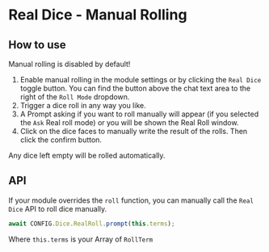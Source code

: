
# Real Dice - Manual Rolling

<ModuleInfo/>

## How to use

<Callout type='warning' emoji='⚠️'>
    Manual rolling is disabled by default!
</Callout>

1. Enable manual rolling in the module settings or by clicking the `Real Dice` toggle button. You can find the button above the chat text area to the right of the `Roll Mode` dropdown.
2. Trigger a dice roll in any way you like.
3. A Prompt asking if you want to roll manually will appear (if you selected the `Ask` Real roll mode) or you will be shown the Real Roll window.
4. Click on the dice faces to manually write the result of the rolls. Then click the confirm button.

Any dice left empty will be rolled automatically.

## API

If your module overrides the `roll` function, you can manually call the `Real Dice` API to roll dice manually.

```js
await CONFIG.Dice.RealRoll.prompt(this.terms);
```

Where `this.terms` is your Array of `RollTerm`

